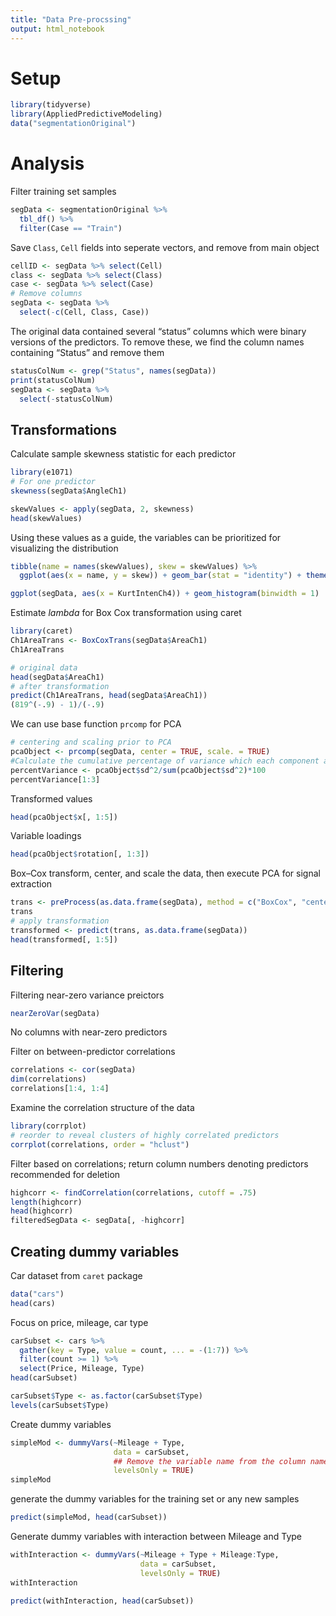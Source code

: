 ```yaml
---
title: "Data Pre-procssing"
output: html_notebook
---
```


# Setup

```r
library(tidyverse)
library(AppliedPredictiveModeling)
data("segmentationOriginal")
```

# Analysis

Filter training set samples
```r
segData <- segmentationOriginal %>% 
  tbl_df() %>% 
  filter(Case == "Train")
```

Save `Class`, `Cell` fields into seperate vectors, and remove from main object
```r
cellID <- segData %>% select(Cell)
class <- segData %>% select(Class)
case <- segData %>% select(Case)
# Remove columns
segData <- segData %>%
  select(-c(Cell, Class, Case))
```

The original data contained several “status” columns which were binary versions of the predictors. To remove these, we find the column names containing "Status" and remove them
```r
statusColNum <- grep("Status", names(segData))
print(statusColNum)
segData <- segData %>%
  select(-statusColNum)
```

## Transformations

Calculate sample skewness statistic for each predictor
```r
library(e1071)
# For one predictor
skewness(segData$AngleCh1)
```
```r
skewValues <- apply(segData, 2, skewness)
head(skewValues)
```

Using these values as a guide, the variables can be prioritized for visualizing
the distribution
```r
tibble(name = names(skewValues), skew = skewValues) %>%
  ggplot(aes(x = name, y = skew)) + geom_bar(stat = "identity") + theme(axis.text.x = element_text(angle=90, hjust=1, vjust=.5))

```

```r
ggplot(segData, aes(x = KurtIntenCh4)) + geom_histogram(binwidth = 1)
```

Estimate $lambda$ for Box Cox transformation using caret

```r
library(caret)
Ch1AreaTrans <- BoxCoxTrans(segData$AreaCh1)
Ch1AreaTrans
```

```r
# original data
head(segData$AreaCh1)
# after transformation
predict(Ch1AreaTrans, head(segData$AreaCh1))
(819^(-.9) - 1)/(-.9)
```


We can use base function `prcomp` for PCA

```r
# centering and scaling prior to PCA
pcaObject <- prcomp(segData, center = TRUE, scale. = TRUE)
#Calculate the cumulative percentage of variance which each component accounts for.
percentVariance <- pcaObject$sd^2/sum(pcaObject$sd^2)*100
percentVariance[1:3]
```

Transformed values

```r
head(pcaObject$x[, 1:5])
```

Variable loadings

```r
head(pcaObject$rotation[, 1:3])
```

Box–Cox transform, center, and scale the data, then execute PCA for signal extraction  

```r
trans <- preProcess(as.data.frame(segData), method = c("BoxCox", "center", "scale", "pca"))
trans
# apply transformation
transformed <- predict(trans, as.data.frame(segData))
head(transformed[, 1:5])
```

## Filtering

Filtering near-zero variance preictors
```r
nearZeroVar(segData)
```
No columns with near-zero predictors

Filter on between-predictor correlations
```r
correlations <- cor(segData)
dim(correlations)
correlations[1:4, 1:4]
```

Examine the correlation structure of the data
```r
library(corrplot)
# reorder to reveal clusters of highly correlated predictors
corrplot(correlations, order = "hclust")
```

Filter based on correlations; return column numbers denoting predictors recommended for deletion
```r
highcorr <- findCorrelation(correlations, cutoff = .75)
length(highcorr)
head(highcorr)
filteredSegData <- segData[, -highcorr]
```

## Creating dummy variables

Car dataset from `caret` package
```r
data("cars")
head(cars)
```

Focus on price, mileage, car type
```r
carSubset <- cars %>%
  gather(key = Type, value = count, ... = -(1:7)) %>%
  filter(count >= 1) %>% 
  select(Price, Mileage, Type)
head(carSubset)
```

```r
carSubset$Type <- as.factor(carSubset$Type)
levels(carSubset$Type)
```

Create dummy variables
```r
simpleMod <- dummyVars(~Mileage + Type, 
                       data = carSubset,
                       ## Remove the variable name from the column name
                       levelsOnly = TRUE)
simpleMod
```

generate the dummy variables for the training set or any new samples
```r
predict(simpleMod, head(carSubset))
```

Generate dummy variables with interaction between Mileage and Type
```r
withInteraction <- dummyVars(~Mileage + Type + Mileage:Type,
                             data = carSubset,
                             levelsOnly = TRUE)
withInteraction

predict(withInteraction, head(carSubset))
```

